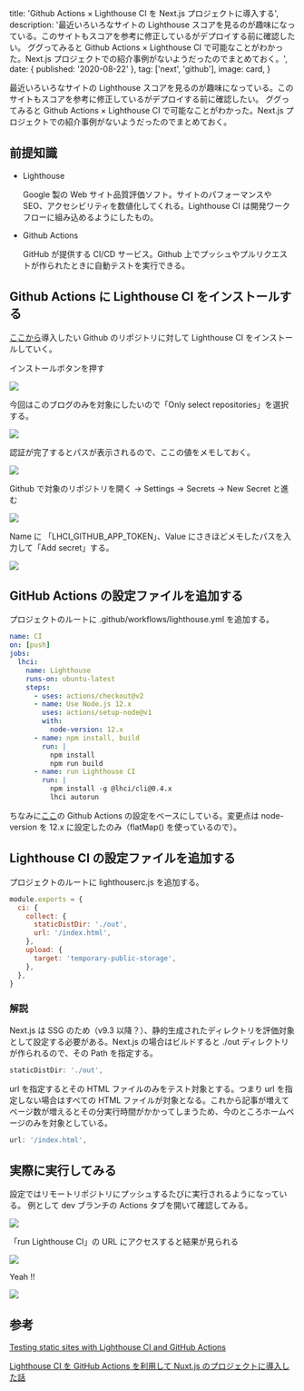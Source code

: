 
  title: 'Github Actions × Lighthouse CI を Next.js プロジェクトに導入する',
  description:
    '最近いろいろなサイトの Lighthouse スコアを見るのが趣味になっている。このサイトもスコアを参考に修正しているがデプロイする前に確認したい。 ググってみると Github Actions × Lighthouse CI で可能なことがわかった。Next.js プロジェクトでの紹介事例がないようだったのでまとめておく。',
  date: { published: '2020-08-22' },
  tag: ['next', 'github'],
  image: card,
}

最近いろいろなサイトの Lighthouse スコアを見るのが趣味になっている。このサイトもスコアを参考に修正しているがデプロイする前に確認したい。 ググってみると Github Actions × Lighthouse CI で可能なことがわかった。Next.js プロジェクトでの紹介事例がないようだったのでまとめておく。

## 前提知識

- Lighthouse

  Google 製の Web サイト品質評価ソフト。サイトのパフォーマンスや SEO、アクセシビリティを数値化してくれる。Lighthouse CI は開発ワークフローに組み込めるようにしたもの。

- Github Actions

  GitHub が提供する CI/CD サービス。Github 上でプッシュやプルリクエストが作られたときに自動テストを実行できる。

## Github Actions に Lighthouse CI をインストールする

[ここから](https://github.com/apps/lighthouse-ci)導入したい Github のリポジトリに対して Lighthouse CI をインストールしていく。

インストールボタンを押す

<img src={install1} />

今回はこのブログのみを対象にしたいので「Only select repositories」を選択する。

<img src={install2} />

認証が完了するとパスが表示されるので、ここの値をメモしておく。

<img src={pass} />

Github で対象のリポジトリを開く → Settings → Secrets → New Secret と進む

<img src={addsecret1} />

Name に 「LHCI_GITHUB_APP_TOKEN」、Value にさきほどメモしたパスを入力して「Add secret」する。

<img src={addsecret2} />

## GitHub Actions の設定ファイルを追加する

プロジェクトのルートに .github/workflows/lighthouse.yml を追加する。

```yml
name: CI
on: [push]
jobs:
  lhci:
    name: Lighthouse
    runs-on: ubuntu-latest
    steps:
      - uses: actions/checkout@v2
      - name: Use Node.js 12.x
        uses: actions/setup-node@v1
        with:
          node-version: 12.x
      - name: npm install, build
        run: |
          npm install
          npm run build
      - name: run Lighthouse CI
        run: |
          npm install -g @lhci/cli@0.4.x
          lhci autorun
```

ちなみに[ここ](https://github.com/GoogleChrome/lighthouse-ci/blob/master/docs/getting-started.md#configure-your-ci-provider)の Github Actions の設定をベースにしている。変更点は node-version を 12.x に設定したのみ（flatMap() を使っているので）。

## Lighthouse CI の設定ファイルを追加する

プロジェクトのルートに lighthouserc.js を追加する。

```js
module.exports = {
  ci: {
    collect: {
      staticDistDir: './out',
      url: '/index.html',
    },
    upload: {
      target: 'temporary-public-storage',
    },
  },
}
```

### 解説

Next.js は SSG のため（v9.3 以降？）、静的生成されたディレクトリを評価対象として設定する必要がある。Next.js の場合はビルドすると ./out ディレクトリが作られるので、その Path を指定する。

```js
staticDistDir: './out',
```

url を指定するとその HTML ファイルのみをテスト対象とする。つまり url を指定しない場合はすべての HTML ファイルが対象となる。これから記事が増えてページ数が増えるとその分実行時間がかかってしまうため、今のところホームページのみを対象としている。

```js
url: '/index.html',
```

## 実際に実行してみる

設定ではリモートリポジトリにプッシュするたびに実行されるようになっている。
例として dev ブランチの Actions タブを開いて確認してみる。

<img src={result1} />

「run Lighthouse CI」の URL にアクセスすると結果が見られる

<img src={result2} />

Yeah !!

<img src={result3} />

## 参考

[Testing static sites with Lighthouse CI and GitHub Actions](https://jacobtomlinson.dev/posts/2020/testing-static-sites-with-lighthouse-ci-and-github-actions/)

[Lighthouse CI を GitHub Actions を利用して Nuxt.js のプロジェクトに導入した話](https://tech.smartshopping.co.jp/Lighthouse%20CI)
